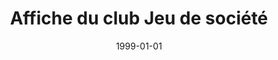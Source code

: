 ---
title: Affiche du club Jeu de société
date: 1999-01-01
description: Excepteur quis labore exercitation est pariatur sit elit consequat ex et ex. Mollit elit enim eiusmod veniam in sint quis aute ipsum aute. Consectetur occaecat fugiat reprehenderit ex. Fugiat aliqua Lorem eu in tempor duis proident veniam fugiat amet. Sit ex ex nisi commodo pariatur excepteur laboris. Commodo ad aliqua labore adipisicing laboris veniam. Eu esse officia nulla nisi labore do quis sint. Sunt reprehenderit ex ullamco esse magna anim irure aute culpa laborum enim aliqua est.
legacy: true
unlisted: true
---
